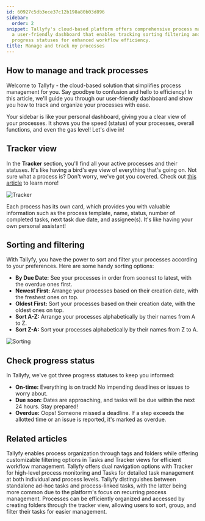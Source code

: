 ```yaml
---
id: 60927c5db3ece37c12b198a80b03d896
sidebar:
  order: 2
snippet: Tallyfy's cloud-based platform offers comprehensive process management through
  a user-friendly dashboard that enables tracking sorting filtering and monitoring
  progress statuses for enhanced workflow efficiency.
title: Manage and track my processes
---
```


## How to manage and track processes

Welcome to Tallyfy - the cloud-based solution that simplifies process management for you. Say goodbye to confusion and hello to efficiency! In this article, we'll guide you through our user-friendly dashboard and show you how to track and organize your processes with ease.

Your sidebar is like your personal dashboard, giving you a clear view of your processes. It shows you the speed (status) of your processes, overall functions, and even the gas level! Let's dive in!

## Tracker view

In the **Tracker** section, you'll find all your active processes and their statuses. It's like having a bird's eye view of everything that's going on. Not sure what a process is? Don't worry, we've got you covered. Check out [this article](/products/pro/tracking-and-tasks/processes/) to learn more!

![Tracker](https://screenshots.tallyfy.com/tallyfy%2Fpro%2Fdesktop-light-showcase-tracker-tab.png)

Each process has its own card, which provides you with valuable information such as the process template, name, status, number of completed tasks, next task due date, and assignee(s). It's like having your own personal assistant!

## Sorting and filtering

With Tallyfy, you have the power to sort and filter your processes according to your preferences. Here are some handy sorting options:

- **By Due Date:** See your processes in order from soonest to latest, with the overdue ones first.
- **Newest First:** Arrange your processes based on their creation date, with the freshest ones on top.
- **Oldest First:** Sort your processes based on their creation date, with the oldest ones on top.
- **Sort A-Z:** Arrange your processes alphabetically by their names from A to Z.
- **Sort Z-A:** Sort your processes alphabetically by their names from Z to A.

![Sorting](https://screenshots.tallyfy.com/tallyfy%2Fpro%2Fdesktop-light-order-processes.png)

## Check progress status

In Tallyfy, we've got three progress statuses to keep you informed:

- **On-time:** Everything is on track! No impending deadlines or issues to worry about.
- **Due soon:** Dates are approaching, and tasks will be due within the next 24 hours. Stay prepared!
- **Overdue:** Oops! Someone missed a deadline. If a step exceeds the allotted time or an issue is reported, it's marked as overdue.


## Related articles
<CardGrid>
<LinkTitleCard header="<b>Tracker View > Organize processes</b>" href="/products/pro/tracking-and-tasks/tracker-view/organize-processes/" > Tallyfy enables process organization through tags and folders while offering customizable filtering options in Tasks and Tracker views for efficient workflow management. </LinkTitleCard>
<LinkTitleCard header="<b>Pro > Tracking</b>" href="/products/pro/tracking-and-tasks/" > Tallyfy offers dual navigation options with Tracker for high-level process monitoring and Tasks for detailed task management at both individual and process levels. </LinkTitleCard>
<LinkTitleCard header="<b>Tracking And Tasks > More about tasks</b>" href="/products/pro/tracking-and-tasks/tasks/" > Tallyfy distinguishes between standalone ad-hoc tasks and process-linked tasks, with the latter being more common due to the platform's focus on recurring process management. </LinkTitleCard>
<LinkTitleCard header="<b>Organize Processes > Organize processes into folders</b>" href="/products/pro/tracking-and-tasks/tracker-view/organize-processes/how-can-i-add-tasks-to-folders-in-tallyfy/" > Processes can be efficiently organized and accessed by creating folders through the tracker view, allowing users to sort, group, and filter their tasks for easier management. </LinkTitleCard>
</CardGrid>